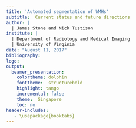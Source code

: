 ```yaml
---
title: 'Automated segmentation of WMHs'
subtitle:  Current status and future directions
author: |
  | James Stone and Nick Tustison
institute: |  
  | Department of Radiology and Medical Imaging
  | University of Virginia
date: "August 11, 2017"
bibliography:
logo:
output:
  beamer_presentation:
    colortheme: dolphin
    fonttheme:  structurebold
    highlight: tango
    incremental: false
    theme:  Singapore
    toc: no
header-includes:
   - \usepackage{booktabs}
---
```

